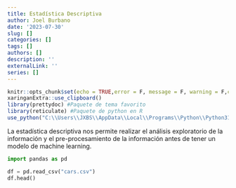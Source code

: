 ```yaml
---
title: Estadística Descriptiva
author: Joel Burbano
date: '2023-07-30'
slug: []
categories: []
tags: []
authors: []
description: ''
externalLink: ''
series: []
---
```


```r
knitr::opts_chunk$set(echo = TRUE,error = F, message = F, warning = F,comment = "") #c. habitual
xaringanExtra::use_clipboard()
library(prettydoc) #Paquete de tema favorito
library(reticulate) #Paquete de python en R
use_python("C:\\Users\\JXBS\\AppData\\Local\\Programs\\Python\\Python312\\python.exe")
```

La estadística descriptiva nos permite realizar el análisis exploratorio de la información y el pre-procesamiento de la información antes de tener un modelo de machine learning.


```python
import pandas as pd
```

```python
df = pd.read_csv("cars.csv")
df.head()
```



